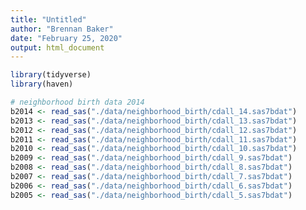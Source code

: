 ```yaml
---
title: "Untitled"
author: "Brennan Baker"
date: "February 25, 2020"
output: html_document
---
```

```r
library(tidyverse)
library(haven)

# neighborhood birth data 2014
b2014 <- read_sas("./data/neighborhood_birth/cdall_14.sas7bdat")
b2013 <- read_sas("./data/neighborhood_birth/cdall_13.sas7bdat")
b2012 <- read_sas("./data/neighborhood_birth/cdall_12.sas7bdat")
b2011 <- read_sas("./data/neighborhood_birth/cdall_11.sas7bdat")
b2010 <- read_sas("./data/neighborhood_birth/cdall_10.sas7bdat")
b2009 <- read_sas("./data/neighborhood_birth/cdall_9.sas7bdat")
b2008 <- read_sas("./data/neighborhood_birth/cdall_8.sas7bdat")
b2007 <- read_sas("./data/neighborhood_birth/cdall_7.sas7bdat")
b2006 <- read_sas("./data/neighborhood_birth/cdall_6.sas7bdat")
b2005 <- read_sas("./data/neighborhood_birth/cdall_5.sas7bdat")
```
